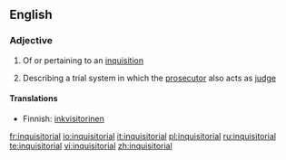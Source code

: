 ==English==

===Adjective===
{{en-adj}}

# Of or pertaining to an [[inquisition]]
#{{legal}} Describing a trial system in which the [[prosecutor]] also acts as [[judge]]

====Translations====
{{trans-top|Of or pertaining to an inquisition}}
{{trans-mid}}
{{trans-bottom}}

{{trans-top|Describing a trial system in which the prosecutor also acts as judge}}
*Finnish: [[inkvisitorinen]]
{{trans-mid}}
{{trans-bottom}}

[[fr:inquisitorial]]
[[io:inquisitorial]]
[[it:inquisitorial]]
[[pl:inquisitorial]]
[[ru:inquisitorial]]
[[te:inquisitorial]]
[[vi:inquisitorial]]
[[zh:inquisitorial]]